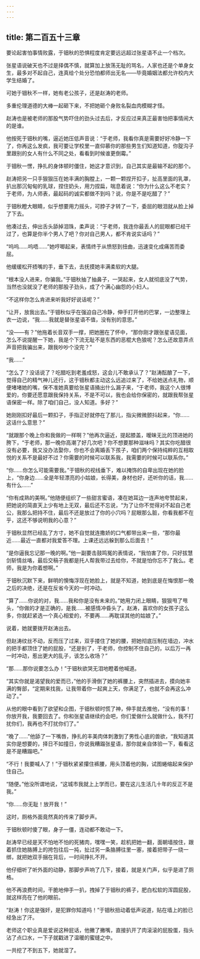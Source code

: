 ```yaml
---
---
---
```

title: 第二百五十三章
---




要论起害怕事情败露，于钿秋的恐惧程度肯定要远远超过张星语不止一个档次。

张星语说破天也不过是择偶不慎，就算加上放荡无耻的骂名，人家也还是个单身女生，最多对不起自己，连真给个处分恐怕都师出无名——毕竟婚姻法都允许校内大学生结婚了。

可她于钿秋不一样，她有老公孩子，还是赵涛的老师。

多重伦理道德的大棒一起砸下来，不把她砸个身败名裂血肉模糊才怪。

赵涛也是被老师的那股气势吓住的劲头过去后，才反应过来真正最害怕把事情闹大的是谁。

他按死于钿秋的嘴，逼近她压低声音说：“于老师，我看你真是需要好好冷静一下了，你再这么发疯，我可要让学校里一直仰慕你的那些男生们知道知道，你腚沟子里跟别的女人有什么不同之处，看看到时候谁更倒霉。”

于钿秋一愣，挣扎的身体顿时僵住，她这才意识到，自己其实是最输不起的那个。

赵涛把另一只手狠狠压在她丰满的胸膛上，一颗一颗捏开扣子，扯高里面的乳罩，扒出那沉甸甸的乳球，捏住奶头，用力捏扁，喘息着说：“你为什么这么不老实？于老师，为人师表，最起码的诚实都做不到吗？说，你是不是吃醋了？”

于钿秋瞪大眼睛，似乎想要用力摇头，可脖子才转了一下，委屈的眼泪就从脸上掉了下去。

他凑过去，伸出舌头舔掉泪珠，柔声说：“于老师，我连你最丢人的屁眼都已经干过了，也算是你半个男人了吧？你对自己男人，都不肯说实话吗？”

“呜呜……呜唔……”她哼唧起来，表情终于从愤怒到扭曲，迅速变化成痛苦而委屈。

他缓缓松开捂嘴的手，垂下去，去抚摸她丰满柔软的大腿。

“根本没人进来，你骗我。”于钿秋抽了抽鼻子，一哭起来，女人就彻底没了气势，当然也没就没了老师的那股子劲头，成了个满心幽怨的小妇人。

“不这样你怎么肯进来听我好好说话呢？”

“让开，放我出去。”于钿秋似乎在强迫自己冷静，伸手打开他的巴掌，一边整理上衣一边说，“我……我就是替张星语不值，没有别的意思。”

“没——有？”他拖着长音双手一撑，把她圈在了怀中，“那你刚才跟张星语见面，怎么不说提醒一下她，我是个下流无耻不是东西的恶棍大色狼呢？怎么还故意弄点声音把我骗出来，跟我吵吵个没完？”

“我……”

“怎么了？没话说了？吃醋吃到老羞成怒，这会儿不敢承认了？”赵涛酝酿了一下，觉得自己的精气神儿还行，这于钿秋都主动这么远追过来了，不给她送点礼物，顺便堵堵她的嘴，保不准她真要给张星语捅出什么漏子来，“于老师，我这个人很博爱的，你要还愿意跟我保持关系，不是不可以，我也会给你保密的，就跟我帮张星语保密一样。除了咱们自己，没人知道。多好？”

她刚刚扣好最后一颗扣子，手指正好就停在了那儿，指尖微微颤抖起来，“你……这话什么意思？”

“就跟那个晚上你和我做的一样啊？”他再次逼近，提起膝盖，暧昧无比的顶进她的胯下，“于老师，那一晚你高潮了好几次吧？你不想要那种滋味吗？其实你吃醋很没有必要，我又没办法娶你，你也不会离婚丢下孩子，咱们两个保持纯粹的互相取悦的关系不是最好不过？你需要的时候可以联系我，我需要的时候可以联系你。”

“你……你怎么可能需要我。”于钿秋的视线垂下，难以掩饰的自卑出现在她的脸上，“你身边……全是年轻漂亮的小姑娘，长得美，身材也好，还听你的话，我……有什么……”

“你有成熟的美啊。”他随便组织了一些甜言蜜语，凑在她耳边一连声地夸赞起来，把她说的简直天上少有地上无双，最后还不忘说，“为了让你不觉得对不起自己老公，我那么把持不住，最后不还是放过了你的小穴吗？屁眼那么脏，你看我都不在乎，这还不够说明我的心意？”

于钿秋显然已经乱了方寸，她不自觉就连撒娇的口气都带出来一些，“那你最近……最近一直都对我爱答不理。上课还远远躲到那么后面去！”

“是你逼我忘记那一晚的啊。”他一副要击鼓鸣冤的表情说，“我怕害了你，只好拔慧剑斩情丝咯，最后交稿子我都是托人帮我带过去给你，不就是怕你忘不了我么。老师，我是为你着想啊。”

于钿秋沉默下来，鲜明的懊悔浮现在她脸上，就是不知道，她到底是在悔恨那一晚之后的决绝，还是在反省今天的一时冲动。

“算了……你说的对，我……我和你是没有未来的。”她用力闭上眼睛，狠狠甩了甩头，“你做的才是正确的，是我……被感情冲昏头了。赵涛，喜欢你的女孩子这么多，你就赶紧选一个真心相爱的，不要再……再耽误其他的姑娘了。”

说着，她就要拨开赵涛出去。

但赵涛纹丝不动，反而压了过来，双手搂住了她的腰，把她彻底压制在墙边，冲水的把手都顶住了她的屁股，“还是别了，于老师，你控制不住自己的，以后万一再一时冲动，惹出更大的乱子，该怎么收场？”

“那……那你说要怎么办！”于钿秋欲哭无泪地瞪着他喊道。

“其实你就是渴望我的爱而已，”他的手滑倒了她的裤腰上，突然插进去，摸向她丰满的臀部，“定期来找我，让我带着你一起爽上天，你满足了，也就不会再这么冲动了。”

从他的眼中看到了欲望和企图，于钿秋顿时慌了神，伸手就去推他，“没有的事！你放开我，我要回去了。你和张星语继续约会吧，你们爱做什么就做什么，我不打扰你们，我再也不打扰你们了。”

“晚了……”他舔了一下嘴唇，挣扎的丰美肉体刺激到了男性心底的兽欲，“我知道其实你是想要的，择日不如撞日，你说我糟蹋张星语，那你就亲自体验一下，看看这是不是糟蹋吧。”

“不行！我要喊人了！”于钿秋紧紧攥住裤腰，用头顶着他的胸，试图蜷缩起来保护住自己。

“随便。”他没所谓地说，“这城市我就上上学而已，要在这儿生活几十年的反正不是我。”

“你……你无耻！放开我！”

这时，厕格外面竟然真的传来了脚步声。

于钿秋顿时傻了眼，身子一僵，连动都不敢动一下。

赵涛早已经是天不怕地不怕的死猪肉，嘿嘿一笑，趁机把她一翻，面朝墙按住，跟着抓住她胳膊上的挎包往后一扽，扯过另一条胳膊往里一塞，接着把带子一绕一绑，就把她双手捆在背后，一时间挣扎不开。

他仔细听了听外面的动静，那脚步声响了几下，接着，就是关门声，似乎是进了厕格。

他不再浪费时间，干脆地伸手一扒，拽掉了于钿秋的裤子，肥白松软的浑圆屁股，就这样亮在了他的眼前。

“赵涛！你这是强奸，是犯罪你知道吗！”于钿秋扭动着低声说道，贴在墙上的脸已经急出了汗。

老师这个职业真是爱说这种屁话，他撇了撇嘴，直接扒开了肉滚滚的屁股蛋，指头沾了点口水，一下子就戳进了温暖的蜜缝之中。

一共挖了不到五下，她就湿了。
